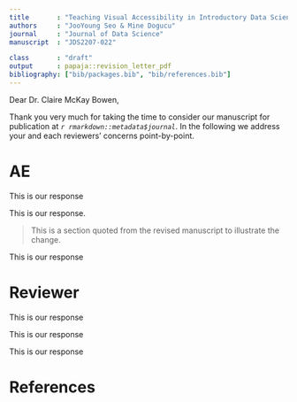 ```yaml
---
title       : "Teaching Visual Accessibility in Introductory Data Science Classes with Multi-Modal Data Representations"
authors     : "JooYoung Seo & Mine Dogucu"
journal     : "Journal of Data Science"
manuscript  : "JDS2207-022"

class       : "draft"
output      : papaja::revision_letter_pdf
bibliography: ["bib/packages.bib", "bib/references.bib"]
---
```


Dear Dr. Claire McKay Bowen,

Thank you very much for taking the time to consider our manuscript for publication at _`r rmarkdown::metadata$journal`_.
In the following we address your and each reviewers' concerns point-by-point.


# AE

\RC{
    The authors preface their paper with the statement that "In this paper, we argue that accessibility should be taught as early as the introductory course as part of the data science curriculum." This argument is never presented. There is no discussion as to WHY this topic should be included in an introductory course. Why can't it be part of an upper level course?
    }

This is our response

\Assignment{First Author}
\WorkInProgress
\Easy


\RC{
    The authors close with the powerful statement "We believe that an accessible future in data science requires educators to teach accessibility as part of the curriculum deliberately"--but they have failed to present what incorporating it deliberately entails.
    }

This is our response.

> This is a section quoted from the revised manuscript to illustrate the change.

\Assignment{Second Author}
\AlmostDone
\Medium


\RC{
    I believe there are two courses of action the authors could take with this paper: a) develop and incorporate a significant argument for accessibility as part of a data science curriculum b) reframe this paper as an experiment in incorporating accessibility methods in an intro course As it currently stands, it falls somewhere in between and falls short of providing a meaningful presentation of either.
    }

This is our response

\Assignment{First Author}
\Done
\TimeConsuming
\Hard
\NotEstimated


# Reviewer

\RC{
    What are the significances of teaching visual accessibility at the 'introductory' data science level (as opposed to introducing them at a higher level of data science courses after students have a solid foundation in the discipline?
}

This is our response

\Assignment{First Author}
\WorkInProgress
\Easy

\RC{
If the visual aid accessibility was introduced in the 'introductory' courses, will students see it again in higher-level courses? In other words, would other faculty members who teach higher levels continue to use this in their courses? Students would not retain the information if they were only to see visual aid accessibility at the beginning of their data science journey.
}

This is our response

\Assignment{First Author}
\WorkInProgress
\Easy

\RC{
As visual aid accessibility is an essential part of various disciplines and career paths (science, engineering, business, arts and letters, etc.), would it be more beneficial to have a separate course (as a university-core or university-elective course) teaching visual aid accessibility rather than to integrate it into the foundational data science courses?
}

This is our response

\Assignment{First Author}
\WorkInProgress
\Easy


\newpage

# References

::: {#refs custom-style="Bibliography"}
:::
